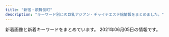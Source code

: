 ```yaml
---
title: "新宿・歌舞伎町"
description: "キーワード別にの巨乳アジアン・チャイナエステ嬢情報をまとめました。"
---
```


新着画像と新着キーワードをまとめています。
2021年06月05日の情報です。

<DmmAffiliateIns />
<KeywordTable
  shops={
    [
    {
        "img_links": [
            "http://aes-aroma.com/img/ttl_staff.png",
            "http://aes-aroma.com/img/ttl_rec.png",
            "http://aes-aroma.com/img/ttl_tnew.png",
            "http://aes-aroma.com/staff/ai/01.jpg",
            "http://aes-aroma.com/img/ttl_pickup.png",
            "http://aes-aroma.com/staff/megumi/01.jpg",
            "http://aes-aroma.com/staff/koko/01.jpg",
            "http://aes-aroma.com/staff/kaori/01.jpg",
            "http://aes-aroma.com/img/ttl_mobile.png",
            "http://aes-aroma.com/i/files/homeimg.jpg",
            "http://aes-aroma.com/pic/head.png",
            "http://aes-aroma.com/staff/nana/01.jpg",
            "http://aes-aroma.com/staff/mimi/01.jpg",
            "http://aes-aroma.com/staff/yoko/02.jpg",
            "http://aes-aroma.com/staff/yuri/01.jpg",
            "http://aes-aroma.com/staff/miki/01.jpg",
            "http://aes-aroma.com/staff/yoko/01.jpg"
        ],
        "keywords": {
            "C": 18
        },
        "url": "http://aes-aroma.com/",
        "name": "\u7652\u3057\u306e\u5bbf",
        "station": "JR\u65b0\u5bbf\u99c5\u5357\u53e3"
    },
    {
        "keywords": {},
        "name": "\u7652 \u3086\u3046",
        "station": "\u897f\u6b66\u65b0\u5bbf\u99c5\u5317\u53e3",
        "img_links": [
            "http://www.yu-yu.work/images/3.jpg",
            "http://www.yu-yu.work/images/6.jpg",
            "http://www.yu-yu.work/images/2.jpg",
            "http://www.yu-yu.work/img/haruka1.jpg",
            "http://www.yu-yu.work/images/4.jpg",
            "http://www.yu-yu.work/images/info.jpg",
            "http://www.yu-yu.work/images/b1.jpg",
            "http://www.yu-yu.work/img/misaki1.jpg",
            "http://www.yu-yu.work/images/1.jpg",
            "http://www.yu-yu.work/images/sys3.jpg",
            "http://www.yu-yu.work/staff/naomi.jpg",
            "http://www.yu-yu.work/staff/yuina.jpg",
            "http://www.yu-yu.work/img/rin1.jpg",
            "http://www.yu-yu.work/images/int2.png",
            "http://www.yu-yu.work/images/mobile.jpg",
            "http://www.yu-yu.work/staff/rin.jpg",
            "http://www.yu-yu.work/images/sys1.jpg",
            "http://www.yu-yu.work/staff/haruka.jpg",
            "http://www.yu-yu.work/images/head.jpg",
            "http://www.yu-yu.work/img/yuina1.jpg",
            "http://www.yu-yu.work/images/b2.jpg",
            "http://www.yu-yu.work/images/ac2.jpg",
            "http://www.yu-yu.work/images/sys4.jpg",
            "http://www.yu-yu.work/images/ac1.jpg",
            "http://www.yu-yu.work/img/nana1.jpg",
            "http://www.yu-yu.work/images/staff_t.jpg",
            "http://www.yu-yu.work/images/interior_t.jpg",
            "http://www.yu-yu.work/img/naomi1.jpg",
            "http://www.yu-yu.work/images/sys2.jpg",
            "http://www.yu-yu.work/images/line.png",
            "http://www.yu-yu.work/staff/nana.jpg",
            "http://www.yu-yu.work/images/int1.png",
            "http://www.yu-yu.work/images/5.jpg",
            "http://www.yu-yu.work/images/news.jpg",
            "http://www.yu-yu.work/staff/misaki.jpg"
        ],
        "url": "http://www.yu-yu.work/"
    },
    {
        "station": "JR\u65b0\u5bbf\u99c5\u6771\u53e3",
        "keywords": {
            "C": 2
        },
        "url": "http://crystal-est.net/",
        "img_links": [
            "http://ruby-es.com/uploads/rubyes/2017/02/img_info_06.png",
            "http://crystal-est.net/uploads/crystal/images/xing.png",
            "http://crystal-est.net/uploads/crystal/2017/03/bnr_side_032.png",
            "http://crystal-est.net/uploads/crystal/2018/07/wechatimg125.jpeg",
            "http://crystal-est.net/uploads/crystal/images/no-photo.jpg",
            "http://crystal-est.net/uploads/crystal/2017/03/subvisual_qa.png",
            "http://crystal-est.net/uploads/crystal/2017/03/subvisual_magazine1.png",
            "http://crystal-est.net/uploads/crystal/2017/04/leftmovie.png",
            "http://crystal-est.net/uploads/crystal/2017/02/ameba.jpg",
            "http://ruby-es.com/uploads/rubyes/2017/02/img_info_01.png",
            "http://ruby-es.com/uploads/rubyes/2017/02/img_info_03.png",
            "http://crystal-est.net/uploads/crystal/2018/07/wechatimg26.jpeg",
            "http://crystal-est.net/uploads/crystal/2020/11/tel.jpg",
            "http://crystal-est.net/uploads/crystal/2018/07/wechatimg30.jpeg",
            "http://crystal-est.net/uploads/crystal/images/subvisual_staff.png",
            "http://ruby-es.com/uploads/rubyes/2017/02/img_info_05.png",
            "http://crystal-est.net/uploads/crystal/2017/03/bnr_side_042.png",
            "http://crystal-est.net/uploads/crystal/2018/07/wechatimg31.jpeg",
            "http://crystal-est.net/uploads/crystal/2020/12/img_6830.jpg",
            "http://crystal-est.net/uploads/crystal/2017/04/web.png",
            "http://crystal-est.net/uploads/crystal/2017/03/icon_flower.png",
            "http://crystal-est.net/uploads/crystal/2017/02/wifi.jpg",
            "http://crystal-est.net/uploads/crystal/2018/05/webwxgetmsgimg.jpeg",
            "http://crystal-est.net/uploads/crystal/2017/03/subvisual_info.png",
            "http://crystal-est.net/uploads/crystal/2017/03/btn_top_01.png",
            "http://crystal-est.net/uploads/crystal/2020/12/img_6902.jpg",
            "http://crystal-est.net/uploads/crystal/2018/05/mayu1.jpeg",
            "http://crystal-est.net/uploads/crystal/images/icon_flower.png",
            "http://ruby-es.com/uploads/rubyes/2017/02/img_info_04.png",
            "http://crystal-est.net/uploads/crystal/2017/03/treatment2.png",
            "http://ruby-es.com/uploads/rubyes/2017/02/img_info_02.png",
            "http://crystal-est.net/uploads/crystal/2017/04/bnr_side_01.png",
            "http://crystal-est.net/uploads/crystal/2017/04/line2.png",
            "http://crystal-est.net/uploads/crystal/2017/03/subvisual_contact.png",
            "http://crystal-est.net/uploads/crystal/2017/03/subvisual_reserve.png",
            "http://crystal-est.net/uploads/crystal/2017/03/subvisual_link.png",
            "http://crystal-est.net/uploads/crystal/2017/03/ruby6.png",
            "http://crystal-est.net/uploads/crystal/2017/03/btn_top_02.png",
            "http://crystal-est.net/uploads/crystal/2018/08/wechatimg51.jpeg",
            "http://crystal-est.net/uploads/crystal/2017/03/subvisual_enquete1.png",
            "http://crystal-est.net/uploads/crystal/2017/03/bnr_side_052.png",
            "http://crystal-est.net/uploads/crystal/2017/03/btn_top_03.png",
            "http://crystal-est.net/uploads/crystal/2017/03/bnr_side_credit1.png",
            "http://crystal-est.net/uploads/crystal/images/p01.png",
            "http://crystal-est.net/uploads/crystal/2018/08/wechatimg49.jpeg"
        ],
        "name": "\u30af\u30ea\u30b9\u30bf\u30eb"
    },
    {
        "url": "http://www.yuuka.info/",
        "station": "JR\u65b0\u5bbf\u99c5\u6771\u53e3",
        "name": "\u7652\u83ef \u3086\u3046\u304b",
        "img_links": [
            "http://www.yuuka.info/images/tel.jpg",
            "http://www.yuuka.info/images/staff_t.jpg",
            "http://www.yuuka.info/images/rec1.jpg",
            "http://www.yuuka.info/images/head.jpg",
            "http://www.yuuka.info/img/momo1.jpg",
            "http://www.yuuka.info/images/rec2.jpg",
            "http://www.yuuka.info/images/sys.jpg",
            "http://www.yuuka.info/img/rina1.jpg",
            "http://www.yuuka.info/images/news.jpg",
            "http://www.yuuka.info/images/3.jpg",
            "http://www.yuuka.info/img/miyu1.jpg",
            "http://www.yuuka.info/images/2.jpg",
            "http://www.yuuka.info/img/sayaka1.jpg",
            "http://www.yuuka.info/images/1.jpg",
            "http://www.yuuka.info/images/4.jpg",
            "http://www.yuuka.info/images/interior_t.jpg",
            "http://www.yuuka.info/images/ta.jpg",
            "http://www.yuuka.info/images/up.png",
            "http://www.yuuka.info/images/int1.jpg",
            "http://www.yuuka.info/images/mobile.jpg",
            "http://www.yuuka.info/images/int2.jpg"
        ],
        "keywords": {}
    },
    {
        "img_links": [
            "http://in-esthe.com/relair/img/fla1.png",
            "http://in-esthe.com/relair/img/fla.png",
            "http://in-esthe.com/relair/img/p-1.jpg",
            "http://in-esthe.com/relair/img/s-1.jpg",
            "http://in-esthe.com/relair/img/t-3.png",
            "http://in-esthe.com/relair/img/english-t3.png",
            "http://in-esthe.com/relair/img/botton.png",
            "http://in-esthe.com/relair/img/p-2.jpg",
            "http://in-esthe.com/relair/img/p-9.jpg",
            "http://in-esthe.com/relair/img/p-0.jpg",
            "http://in-esthe.com/relair/img/newstback.png",
            "http://in-esthe.com/relair/img/p-7.jpg",
            "http://in-esthe.com/relair/img/kanban4.jpg",
            "http://in-esthe.com/relair/img/english-t1.png",
            "http://in-esthe.com/relair/img/p-1-1.jpg",
            "http://in-esthe.com/relair/img/p-3.jpg",
            "http://in-esthe.com/relair/img/card-english.png",
            "http://in-esthe.com/relair/img/english-t6.png",
            "http://in-esthe.com/relair/img/fla2.png",
            "http://in-esthe.com/relair/img/tel.png",
            "http://in-esthe.com/relair/img/english-t4.png",
            "http://in-esthe.com/relair/img/t-2.png",
            "http://in-esthe.com/relair/img/twitter.png",
            "http://in-esthe.com/relair/img/t-1.png",
            "http://in-esthe.com/relair/img/english-t5.png",
            "http://in-esthe.com/relair/img/english-t2.png",
            "http://in-esthe.com/relair/img/head.png",
            "http://in-esthe.com/relair/img/p-8.jpg",
            "http://in-esthe.com/relair/img/p-3-1.jpg",
            "http://in-esthe.com/relair/img/re.png"
        ],
        "keywords": {
            "C": 8
        },
        "name": "RELAIR \uff5e\u30ea\u30ec\u30a2\uff5e",
        "url": "http://in-esthe.com/relair/",
        "station": "\u65b0\u5bbf\u897f\u53e3\u99c5D5\u51fa\u53e3"
    },
    {
        "keywords": {},
        "station": "JR\u65b0\u5bbf\u99c5\u897f\u53e3",
        "name": "Fairy Girl",
        "img_links": [
            "http://fairy-girl.work/staff/misa.jpg",
            "http://fairy-girl.work/images/12.jpg",
            "http://fairy-girl.work/images/int2.jpg",
            "http://fairy-girl.work/staff/hitomi.jpg",
            "http://fairy-girl.work/images/staff_t.jpg",
            "http://fairy-girl.work/images/sys5.jpg",
            "http://fairy-girl.work/images/5.jpg",
            "http://fairy-girl.work/img/kana1.jpg",
            "http://fairy-girl.work/images/1.jpg",
            "http://fairy-girl.work/staff/eri.jpg",
            "http://fairy-girl.work/images/3.jpg",
            "http://fairy-girl.work/images/2.jpg",
            "http://fairy-girl.work/images/line.png",
            "http://fairy-girl.work/staff/rika.jpg",
            "http://fairy-girl.work/images/6.jpg",
            "http://fairy-girl.work/images/sys2.jpg",
            "http://fairy-girl.work/images/mobile.jpg",
            "http://fairy-girl.work/staff/rina.jpg",
            "http://fairy-girl.work/img/kiki2.jpg",
            "http://fairy-girl.work/img/rina1.jpg",
            "http://fairy-girl.work/img/mari1.jpg",
            "http://fairy-girl.work/images/11.jpg",
            "http://fairy-girl.work/images/ac2.jpg",
            "http://fairy-girl.work/staff/mari.jpg",
            "http://fairy-girl.work/images/7.jpg",
            "http://fairy-girl.work/img/rara1.jpg",
            "http://fairy-girl.work/staff/yuyu.jpg",
            "http://fairy-girl.work/img/eri1.jpg",
            "http://fairy-girl.work/images/interior_t.jpg",
            "http://fairy-girl.work/img/rika1.jpg",
            "http://fairy-girl.work/images/tr.jpg",
            "http://fairy-girl.work/staff/rara.jpg",
            "http://fairy-girl.work/staff/kana.jpg",
            "http://fairy-girl.work/images/sys1.jpg",
            "http://fairy-girl.work/staff/yuki.jpg",
            "http://fairy-girl.work/images/10.jpg",
            "http://fairy-girl.work/images/8.jpg",
            "http://fairy-girl.work/images/sys3.jpg",
            "http://fairy-girl.work/images/sys4.jpg",
            "http://fairy-girl.work/images/news.jpg",
            "http://fairy-girl.work/img/kiki1.jpg",
            "http://fairy-girl.work/img/hitomi1.jpg",
            "http://fairy-girl.work/images/int1.jpg",
            "http://fairy-girl.work/img/eri2.jpg",
            "http://fairy-girl.work/img/yuki1.jpg",
            "http://fairy-girl.work/images/9.jpg",
            "http://fairy-girl.work/staff/kiki.jpg",
            "http://fairy-girl.work/images/ac1.jpg",
            "http://fairy-girl.work/images/bana0404_4.png",
            "http://fairy-girl.work/img/misa1.jpg",
            "http://fairy-girl.work/img/yuyu1.jpg"
        ],
        "url": "http://fairy-girl.work/"
    },
    {
        "station": "\u65b0\u5bbf\u4e09\u4e01\u76ee\u99c5E1\u51fa\u53e3",
        "name": "\u697d\u697d-\u30e9\u30af\u30e9\u30af-",
        "url": "http://sakura-relax.net/",
        "img_links": [
            "http://sakura-relax.net/images/kan.jpg",
            "http://sakura-relax.net/images/cg03.jpg",
            "http://sakura-relax.net/images/tel.png",
            "http://sakura-relax.net/images/cg04.jpg",
            "http://sakura-relax.net/images/top-img01.png",
            "http://sakura-relax.net/images/top-img02.png",
            "http://sakura-relax.net/images/cg07.jpg",
            "http://sakura-relax.net/images/qrc.png",
            "http://sakura-relax.net/link/menlog.jpg",
            "http://sakura-relax.net/images/cg06.jpg"
        ],
        "keywords": {
            "C": 8,
            "87": 8,
            "86": 4,
            "85": 4,
            "E": 8
        }
    },
    {
        "station": "JR\u65b0\u5bbf\u99c5\u6771\u5357\u53e3",
        "img_links": [
            "https://mens-esthe.xyz/room/room-l5.jpg",
            "https://mens-esthe.xyz/icon/twitter.png",
            "https://mens-esthe.xyz/staff/kana-s1.jpg",
            "https://mens-esthe.xyz/images/clear.png",
            "https://mens-esthe.xyz/footer/footer-line.png",
            "https://mens-esthe.xyz/room/room-l8.jpg",
            "https://mens-esthe.xyz/staff/yuuka-s2.jpg",
            "https://inage-mensesthe.com/icon/yelp.png",
            "https://mens-esthe.xyz/room/room-l2.jpg",
            "https://mens-esthe.xyz/images/esthe4.jpg",
            "https://mens-esthe.xyz/staff/yuuka-l1.jpg",
            "https://mens-esthe.xyz/staff/eri-s2.jpg",
            "https://mens-esthe.xyz/staff/kana-s2.jpg",
            "https://mens-esthe.xyz/staff/eri-s1.jpg",
            "https://mens-esthe.xyz/images/esthe1.jpg",
            "https://mens-esthe.xyz/staff/yuuka-s1.jpg",
            "https://mens-esthe.xyz/staff/yuuka-l2.jpg",
            "https://mens-esthe.xyz/staff/moe-s1.jpg",
            "https://mens-esthe.xyz/images/esthe2.jpg",
            "https://inage-mensesthe.com/icon/twitter.png",
            "https://mens-esthe.xyz/room/room-l6.jpg",
            "https://mens-esthe.xyz/staff/kana-l2.jpg",
            "https://mens-esthe.xyz/images/main1.jpg",
            "https://mens-esthe.xyz/room/room-l1.jpg",
            "https://mens-esthe.xyz/icon/yelp.png",
            "https://inage-mensesthe.com/link/relaku_salon.jpg",
            "https://mens-esthe.xyz/staff/moe-l1.jpg",
            "https://mens-esthe.xyz/icon/line.png",
            "https://mens-esthe.xyz/staff/eri-l2.jpg",
            "https://mens-esthe.xyz/room/room-l3.jpg",
            "https://inage-mensesthe.com/icon/facebook.png",
            "https://mens-esthe.xyz/room/room-l7.jpg",
            "https://mens-esthe.xyz/icon/facebook.png",
            "https://mens-esthe.xyz/staff/kana-l1.jpg",
            "https://mens-esthe.xyz/images/header3.png",
            "https://mens-esthe.xyz/footer/footer-staff.png",
            "https://mens-esthe.xyz/images/main-sp.jpg",
            "https://mens-esthe.xyz/footer/footer-tel.png",
            "https://mens-esthe.xyz/room/room-l4.jpg",
            "https://mens-esthe.xyz/images/qrcode.png",
            "https://inage-mensesthe.com/icon/line.png",
            "https://mens-esthe.xyz/images/esthe3.jpg",
            "https://mens-esthe.xyz/staff/eri-l1.jpg"
        ],
        "keywords": {
            "86": 10,
            "D": 10,
            "95": 5,
            "F": 5,
            "84": 5
        },
        "name": "\u30b8\u30e5\u30ea\u30a2\u30f3",
        "url": "https://mens-esthe.xyz/"
    },
    {
        "name": "\u30ea\u30e9\u30af\u30b7\u30a2\u30fc",
        "img_links": [
            "http://relaxia.work/images/link_nav01.jpg",
            "http://relaxia.work/images/side_mobile.jpg",
            "http://relaxia.work/images/side_link.jpg",
            "http://relaxia.work/images/link_nav05.jpg",
            "http://relaxia.work/images/info2.jpg",
            "http://relaxia.work/images/note.jpg",
            "http://relaxia.work/images/info3.jpg",
            "http://relaxia.work/img/haru1.jpg",
            "http://relaxia.work/img/yuki1.jpg",
            "http://relaxia.work/images/side_tel.jpg",
            "http://relaxia.work/images/ico01.png",
            "http://relaxia.work/images/sp_top.jpg",
            "http://relaxia.work/images/link_nav03.jpg",
            "http://relaxia.work/img/sizuka1.jpg",
            "http://relaxia.work/images/link_nav06.jpg",
            "http://relaxia.work/images/info1.jpg",
            "http://relaxia.work/images/link_nav02.jpg",
            "http://relaxia.work/images/link_nav04.jpg",
            "http://relaxia.work/images/top.png",
            "http://relaxia.work/images/top_slider01.jpg"
        ],
        "url": "http://relaxia.work/",
        "station": "JR\u65b0\u5bbf\u99c5\u6771\u53e3",
        "keywords": {}
    },
    {
        "station": "JR\u65b0\u5bbf\u99c5\u6771\u53e3",
        "name": "\u30d4\u30e5\u30a2\u30ea\u30be\u30fc\u30c8II",
        "img_links": [],
        "url": "http://pure-resort.tyo.cm/",
        "keywords": {}
    },
    {
        "url": "http://yurali.oks.bz/",
        "station": "JR\u65b0\u5bbf\u99c5\u897f\u53e3",
        "img_links": [
            "http://yurali.oks.bz/images/acc1.jpg",
            "http://yurali.oks.bz/images/content.jpg",
            "http://yurali.oks.bz/images/s4.jpg",
            "http://yurali.oks.bz/photos/sites/48/2020/09/2020090809341126.jpg",
            "http://yurali.oks.bz/images/line.jpg",
            "http://yurali.oks.bz/photos/sites/48/2021/03/2021033110254887.jpg",
            "http://yurali.oks.bz/photos/sites/48/2020/06/2020063002493351.jpg",
            "http://yurali.oks.bz/images/acc3.jpg",
            "http://yurali.oks.bz/images/top.jpg",
            "http://yurali.oks.bz/photos/sites/48/2020/09/2020090809341490.jpg",
            "http://yurali.oks.bz/images/room1.jpg",
            "http://yurali.oks.bz/images/room3.jpg",
            "http://yurali.oks.bz/images/acc2.jpg",
            "http://yurali.oks.bz/images/s_new.png",
            "http://yurali.oks.bz/images/mobile.jpg",
            "http://yurali.oks.bz/images/acc4.jpg",
            "http://yurali.oks.bz/images/s1.jpg",
            "http://yurali.oks.bz/images/room2.jpg",
            "http://yurali.oks.bz/images/right.jpg",
            "http://yurali.oks.bz/images/room4.jpg",
            "http://yurali.oks.bz/images/s2.jpg",
            "http://yurali.oks.bz/images/kanban.jpg",
            "http://yurali.oks.bz/photos/sites/48/2021/03/2021033110254811.jpg",
            "http://yurali.oks.bz/images/s3.jpg",
            "http://yurali.oks.bz/photos/sites/48/2020/09/2020090809340917.jpg"
        ],
        "name": "\u6c17\u697d",
        "keywords": {
            "87": 14,
            "D": 28,
            "E": 14,
            "86": 14,
            "85": 14
        }
    },
    {
        "img_links": [
            "https://static.wixstatic.com/media/1f1430_e11d2a49cf1a4130a10a3e09053a46fc~mv2.png",
            "https://static.wixstatic.com/media/1f1430_c572ee153c0c46e096e6301fe82e2f11~mv2.jpg",
            "https://static.wixstatic.com/media/1f1430_f4c9cbbcc36c44f1a8be8eb3138b0b46~mv2.jpg",
            "https://static.wixstatic.com/media/1f1430_e5113a1a86b8410db0438745823a2d2c~mv2.png",
            "https://static.wixstatic.com/media/1f1430_b6622178bf9c45a68912520b4b2de175~mv2.png",
            "https://static.wixstatic.com/media/1f1430_d824a82ebc40424facf31978d80b293b~mv2.png",
            "https://static.wixstatic.com/media/1f1430_c48456140f404f1eb9a47dfd01d1d032~mv2.jpg",
            "https://static.wixstatic.com/media/1f1430_f16ba939f42f47d688a43ba736f9d100~mv2.jpg",
            "https://static.wixstatic.com/media/1f1430_184f66b9eb914c26b47be78d54152284~mv2.jpg",
            "https://static.wixstatic.com/media/1f1430_890ca68d29e04e7a8c96e4198a653ed3~mv2.jpg",
            "https://static.wixstatic.com/media/1f1430_704c1cfac22b4288a4aaa588c496ab40~mv2.jpg",
            "https://static.wixstatic.com/media/1f1430_04f93cdec45f4c4e8d0fa69dc26b3e38~mv2.jpg",
            "https://static.wixstatic.com/media/1f1430_c12fa837f18643e8a167f283f823ecd9~mv2.jpg",
            "https://static.wixstatic.com/media/1f1430_2511e8409a39492bab1eeffd58a5eb1f~mv2.jpg",
            "https://static.wixstatic.com/media/1f1430_8e7ae52f03b14e31be6ff7b1038f2896~mv2.jpg",
            "https://static.wixstatic.com/media/1f1430_4b2c5243bdbe40858057386a16dce231~mv2.png",
            "https://static.wixstatic.com/media/1f1430_d26df1a13af049c9a7afeac5e58c5323~mv2.jpg",
            "https://static.wixstatic.com/media/1f1430_27c850c6656448c68b705e2a69f8d3e0~mv2.png",
            "https://static.wixstatic.com/media/1f1430_0ea86bd4429f44fa96f0a1277a1c2d6e~mv2.jpg",
            "https://static.wixstatic.com/media/1f1430_4ef445c14af547ffb085a4c73252e22c~mv2.jpg",
            "https://static.wixstatic.com/media/1f1430_7ff5719c25b243d18c7fb6db890677f9~mv2.jpg",
            "https://static.wixstatic.com/media/1f1430_5b6db55133674387b978465361d1f5af~mv2.jpg",
            "https://static.wixstatic.com/media/1f1430_d0a7ae614e0b423886aa6d1beca9a87a~mv2.jpg"
        ],
        "url": "https://www.hagoromo.tokyo/",
        "keywords": {},
        "station": "JR\u65b0\u5bbf\u99c5\u6771\u53e3\u30fb\u6b4c\u821e\u4f0e\u753a",
        "name": "\u7fbd\u8863\uff5e\u306f\u3054\u308d\u3082\uff5e"
    },
    {
        "name": "sweet-\u30b9\u30a6\u30a3\u30fc\u30c8-",
        "keywords": {
            "D": 6,
            "86": 16,
            "E": 8
        },
        "img_links": [
            "http://sweety-est.tokyo/images/cg011.jpg",
            "http://sweety-est.tokyo/images/a1.jpg",
            "http://sweety-est.tokyo/images/a8.jpg",
            "http://sweety-est.tokyo/images/tit-sub1.jpg",
            "http://sweety-est.tokyo/images/tit-sub4.jpg",
            "http://sweety-est.tokyo/images/cg04.jpg",
            "http://sweety-est.tokyo/images/slider-img001.jpg",
            "http://sweety-est.tokyo/images/slider-img003.jpg",
            "http://sweety-est.tokyo/images/m2.jpg",
            "http://sweety-est.tokyo/images/tit-sub6.jpg",
            "http://sweety-est.tokyo/images/sys.jpg",
            "http://sweety-est.tokyo/link/menlog.jpg",
            "http://sweety-est.tokyo/images/tit-sub3.jpg",
            "http://sweety-est.tokyo/images/r1.jpg",
            "http://sweety-est.tokyo/images/a2.jpg",
            "http://sweety-est.tokyo/images/a4.jpg",
            "http://sweety-est.tokyo/images/a7.jpg",
            "http://sweety-est.tokyo/images/b-online.png",
            "http://sweety-est.tokyo/images/cg08.jpg",
            "http://sweety-est.tokyo/images/r5.jpg",
            "http://sweety-est.tokyo/images/cg07.jpg",
            "http://sweety-est.tokyo/images/tit-sub5.jpg",
            "http://sweety-est.tokyo/images/kan1.jpg",
            "http://sweety-est.tokyo/images/cg05.jpg",
            "http://sweety-est.tokyo/images/slider-img002.jpg",
            "http://sweety-est.tokyo/images/m4.jpg",
            "http://sweety-est.tokyo/images/r6.jpg",
            "http://sweety-est.tokyo/images/cg01.jpg",
            "http://sweety-est.tokyo/images/r4.jpg",
            "http://sweety-est.tokyo/images/m3.jpg",
            "http://sweety-est.tokyo/images/pp.jpg",
            "http://sweety-est.tokyo/images/cg03.jpg",
            "http://sweety-est.tokyo/images/r3.jpg",
            "http://sweety-est.tokyo/images/a5.jpg",
            "http://sweety-est.tokyo/images/tit-sub2.jpg",
            "http://sweety-est.tokyo/images/m1.jpg",
            "http://sweety-est.tokyo/images/cg02.jpg",
            "http://sweety-est.tokyo/images/b-tel.png",
            "http://sweety-est.tokyo/images/r2.jpg",
            "http://sweety-est.tokyo/images/kan.jpg",
            "http://sweety-est.tokyo/images/a6.jpg",
            "http://sweety-est.tokyo/images/cg06.jpg",
            "http://sweety-est.tokyo/images/qr.jpg",
            "http://sweety-est.tokyo/images/a3.jpg"
        ],
        "url": "http://sweety-est.tokyo/",
        "station": "JR\u65b0\u5bbf\u99c5\u897f\u53e3"
    },
    {
        "keywords": {
            "D": 3,
            "86": 2
        },
        "url": "http://ciretva.xyz/",
        "station": "\u897f\u6b66\u65b0\u5bbf\u99c5\u5317\u53e3",
        "img_links": [
            "http://ciretva.xyz/uploads/201021/1-201021155925315.jpg",
            "http://ciretva.xyz/uploads/201021/1-201021155T02L.jpg",
            "http://ciretva.xyz/picture/news.jpg",
            "http://ciretva.xyz/picture/top.jpg",
            "http://ciretva.xyz/uploads/201021/1-201021155932238.jpg",
            "http://ciretva.xyz/picture/room4.jpg",
            "http://ciretva.xyz/picture/room1.jpg",
            "http://ciretva.xyz/picture/room2.jpg",
            "http://ciretva.xyz/picture/face.jpg",
            "http://ciretva.xyz/picture/pick.jpg",
            "http://ciretva.xyz/uploads/210601/1-2106011H604649.jpg",
            "http://ciretva.xyz/picture/s_staff.png",
            "http://ciretva.xyz/uploads/201021/1-201021155T9631.jpg",
            "http://ciretva.xyz/picture/room3.jpg",
            "http://ciretva.xyz/uploads/210601/1-2106011H615V5.jpg",
            "http://ciretva.xyz/picture/face_bj1.png"
        ],
        "name": "\u4f73\u7e01 \uff5e\u304b\u3048\u3093\uff5e"
    },
    {
        "keywords": {},
        "name": "\u5143\u6c17\u30e2\u30ea\u30e2\u30ea",
        "url": "http://genkimorimori.este88.com/",
        "station": "\u897f\u6b66\u65b0\u5bbf\u99c5\u5317\u53e3",
        "img_links": [
            "http://genkimorimori.este88.com/images/koyuki1.jpg",
            "http://genkimorimori.este88.com/images/kaori1.jpg",
            "http://genkimorimori.este88.com/images/r01.jpg",
            "http://genkimorimori.este88.com/images/ph1.jpg",
            "http://genkimorimori.este88.com/gals/risa1.jpg",
            "http://genkimorimori.este88.com/img/koyuki1.jpg",
            "http://genkimorimori.este88.com/gals/sayuri1.jpg",
            "http://genkimorimori.este88.com/img/kixyoko1.jpg",
            "http://genkimorimori.este88.com/img/kaori1.jpg",
            "http://genkimorimori.este88.com/img/mika1.jpg",
            "http://genkimorimori.este88.com/images/r04.jpg",
            "http://genkimorimori.este88.com/images/kixyoko1.jpg",
            "http://genkimorimori.este88.com/img/momo1.jpg",
            "http://genkimorimori.este88.com/images/mika1.jpg",
            "http://genkimorimori.este88.com/images/momo1.jpg",
            "http://genkimorimori.este88.com/images/r02.jpg",
            "http://genkimorimori.este88.com/gals/nnana1.jpg",
            "http://genkimorimori.este88.com/gals/koko1.jpg"
        ]
    },
    {
        "url": "https://gokujo.iest.info/",
        "name": "\u65b0\u5bbf\u6975\u4e0a\u30e1\u30f3\u30ba\u30a8\u30b9\u30c6",
        "station": "JR\u65b0\u5bbf\u99c5",
        "img_links": [],
        "keywords": {}
    },
    {
        "station": "JR\u65b0\u5bbf\u99c5\u6771\u53e3",
        "url": "https://shinjuku-mensesthe.com/",
        "keywords": {},
        "img_links": [
            "https://shinjuku-mensesthe.com/room/room-l2.jpg",
            "https://shinjuku-mensesthe.com/massage/2020/10/05/yuki-s1.jpg",
            "https://shinjuku-mensesthe.com/menu/staff.png",
            "https://shinjuku-mensesthe.com/images/main-sp.jpg",
            "https://shinjuku-mensesthe.com/images/main-small.jpg",
            "https://shinjuku-mensesthe.com/staff/hana-l1.jpg",
            "https://shinjuku-mensesthe.com/massage/2020/09/14/hana-s1.jpg",
            "https://shinjuku-mensesthe.com/icon/twitter.png",
            "https://shinjuku-mensesthe.com/staff/seira-l1.jpg",
            "https://shinjuku-mensesthe.com/button/home.png",
            "https://shinjuku-mensesthe.com/link/mens-esthe.png",
            "https://shinjuku-mensesthe.com/staff/yuki-s1.jpg",
            "https://shinjuku-mensesthe.com/menu/blog.png",
            "https://shinjuku-mensesthe.com/massage/2020/07/31/covit19.jpg",
            "https://shinjuku-mensesthe.com/images/top2.jpg",
            "https://shinjuku-mensesthe.com/staff/seira-s1.jpg",
            "https://shinjuku-mensesthe.com/staff/arisa-l1.jpg",
            "https://shinjuku-mensesthe.com/staff/kana-l1.jpg",
            "https://shinjuku-mensesthe.com/images/clear.png",
            "https://shinjuku-mensesthe.com/massage/2020/10/21/risa-s1.jpg",
            "https://shinjuku-mensesthe.com/icon/yelp.png",
            "https://shinjuku-mensesthe.com/images/camp.png",
            "https://shinjuku-mensesthe.com/menu/info.png",
            "https://shinjuku-mensesthe.com/staff/kana-s1.jpg",
            "https://shinjuku-mensesthe.com/images/footer-l.png",
            "https://shinjuku-mensesthe.com/button/blog.png",
            "https://shinjuku-mensesthe.com/staff/arisa-s1.jpg",
            "https://shinjuku-mensesthe.com/staff/shiori-s1.jpg",
            "https://shinjuku-mensesthe.com/button/staff.png",
            "https://shinjuku-mensesthe.com/room/room-l4.jpg",
            "https://shinjuku-mensesthe.com/staff/yuki-l1.jpg",
            "https://shinjuku-mensesthe.com/staff/hikaru-s1.jpg",
            "https://shinjuku-mensesthe.com/images/top1.jpg",
            "https://shinjuku-mensesthe.com/menu/home.png",
            "https://shinjuku-mensesthe.com/images/footer-r.png",
            "https://shinjuku-mensesthe.com/images/qrcode.png",
            "https://shinjuku-mensesthe.com/massage/2020/08/16/riri-s1.jpg",
            "https://shinjuku-mensesthe.com/images/flower.png",
            "https://shinjuku-mensesthe.com/staff/hikaru-l1.jpg",
            "https://shinjuku-mensesthe.com/icon/facebook.png",
            "https://shinjuku-mensesthe.com/images/header3.png",
            "https://shinjuku-mensesthe.com/staff/hana-s1.jpg",
            "https://shinjuku-mensesthe.com/images/main-top.jpg",
            "https://scdn.line-apps.com/n/line_add_friends/btn/ja.png",
            "https://shinjuku-mensesthe.com/room/room-l1.jpg",
            "https://shinjuku-mensesthe.com/images/top3.jpg",
            "https://shinjuku-mensesthe.com/icon/line.png",
            "https://shinjuku-mensesthe.com/massage/2021/03/27/blog.jpg",
            "https://shinjuku-mensesthe.com/room/room-l3.jpg"
        ],
        "name": "\u5915\u9727 \u3086\u3046\u304e\u308a"
    },
    {
        "img_links": [
            "http://clear-es.net/images/index_23.jpg",
            "http://clear-es.net/yamituki-n/uploads/images/rena01.jpg",
            "http://clear-es.net/images/index_10.jpg",
            "http://clear-es.net/images/index_06.jpg",
            "http://clear-es.net/images/index_20.jpg",
            "http://clear-es.net/uploads/0141717ce8be90c90f41c0c8eb5c92fe.jpg",
            "http://clear-es.net/uploads/f73e8f67358edf8e94cf35d345a7af08.jpg",
            "http://clear-es.net/uploads/cec0ed392fe00d8e3ff867c0625809e6.jpg",
            "http://clear-es.net/uploads/d1dd85f8fb55d0e70a55a6dafa8ff601.jpg",
            "http://clear-es.net/images/index_26.jpg",
            "http://clear-es.net/yamituki-n/uploads/images/juri01s.jpg",
            "http://clear-es.net/uploads/2aa97908694153fb149943f0b8445352.jpg",
            "http://clear-es.net/images/index_07.jpg",
            "http://clear-es.net/uploads/f426bd85a8f6a9eac87e55b2d44c4bd5.jpg",
            "http://clear-es.net/images/index_17.jpg",
            "http://clear-es.net/uploads/09bdd5637edec4bfa3d47a7e9874640b.jpg",
            "http://clear-es.net/yamituki-n/uploads/images/mimi-01s.jpg",
            "http://clear-es.net/images/index_21.jpg",
            "http://clear-es.net/yamituki-n/uploads/images/rena02.jpg",
            "http://clear-es.net/images/index_03.jpg",
            "http://clear-es.net/yamituki-n/uploads/images/emi3.jpg",
            "http://clear-es.net/yamituki-n/uploads/images/mika03s.jpg",
            "http://clear-es.net/images/index_02.jpg",
            "http://clear-es.net/yamituki-n/uploads/images/satomi21.jpg",
            "http://clear-es.net/uploads/22c8968348a9acc2dfc9ab0aecb09c27.jpg",
            "http://clear-es.net/images/index_14.jpg",
            "http://clear-es.net/images/girls_13.jpg",
            "http://clear-es.net/uploads/10299154955d10c3b815a5638a35a934.jpg",
            "http://clear-es.net/images/index_28.jpg",
            "http://clear-es.net/images/index_04.jpg",
            "http://clear-es.net/images/gallery_11.jpg",
            "http://clear-es.net/images/index_19.jpg",
            "http://clear-es.net/images/index_24.jpg",
            "http://clear-es.net/uploads/c8a6186524d872100cc89c100d1f3728.jpg",
            "http://clear-es.net/my_work/images/pic1.png",
            "http://clear-es.net/images/index_27.jpg",
            "http://clear-es.net/uploads/c1f6d0346f5cb109ac62c21a58c7deff.jpg",
            "http://clear-es.net/images/index_05.jpg",
            "http://clear-es.net/images/girls_11.jpg",
            "http://clear-es.net/yamituki-n/uploads/images/yui01.jpg",
            "http://clear-es.net/yamituki-n/uploads/images/rika55ss.jpg",
            "http://clear-es.net/images/index_12.jpg",
            "http://clear-es.net/images/index_18.jpg",
            "http://clear-es.net/uploads/97eb17743f96fd7f0551aab0bedd5e6f.jpg",
            "http://clear-es.net/images/index_11.jpg",
            "http://clear-es.net/images/index_15.jpg",
            "http://clear-es.net/images/index_01.jpg",
            "http://clear-es.net/uploads/a62d7f24a5b9a4fd5aeef678eb24ef4b.jpg",
            "http://clear-es.net/yamituki-n/uploads/images/mmexport1576417470781.jpg",
            "http://clear-es.net/images/index_28_01.jpg",
            "http://clear-es.net/images/index_08.jpg",
            "http://clear-es.net/images/service_11.jpg",
            "http://clear-es.net/images/index_09.jpg",
            "http://clear-es.net/yamituki-n/uploads/images/satomi2.jpg",
            "http://clear-es.net/images/koko_1.jpg",
            "http://clear-es.net/images/girls_03.jpg",
            "http://clear-es.net/images/index_13.jpg",
            "http://clear-es.net/images/index_25.jpg"
        ],
        "keywords": {
            "D": 8,
            "F": 1,
            "86": 4,
            "90": 1,
            "88": 4,
            "89": 1,
            "87": 2,
            "C": 3
        },
        "name": "CLEAR-\u30af\u30ea\u30a2-",
        "url": "http://clear-es.net/",
        "station": "\u897f\u6b66\u65b0\u5bbf\u99c5\u5317\u53e3"
    },
    {
        "name": "KOYUKI",
        "img_links": [
            "http://hi-msg.com/koyuki/img/p-2.jpg",
            "http://hi-msg.com/koyuki/img/english-t2.png",
            "http://hi-msg.com/koyuki/img/newstback.png",
            "http://hi-msg.com/koyuki/img/tit.png",
            "http://hi-msg.com/koyuki/img/p-2-1.jpg",
            "http://hi-msg.com/koyuki/img/p-11.jpg",
            "http://hi-msg.com/koyuki/img/card-english.png",
            "http://hi-msg.com/koyuki/img/card.png",
            "http://hi-msg.com/koyuki/img/p-7.jpg",
            "http://hi-msg.com/koyuki/img/p-6.jpg",
            "http://hi-msg.com/koyuki/img/p-8-1.jpg",
            "http://hi-msg.com/koyuki/img/tel.png",
            "http://hi-msg.com/koyuki/img/english-t4.png",
            "http://hi-msg.com/koyuki/img/p-9.jpg",
            "http://hi-msg.com/koyuki/img/p-3.jpg",
            "http://hi-msg.com/koyuki/img/t-1.png",
            "http://hi-msg.com/koyuki/img/p-4.jpg",
            "http://hi-msg.com/koyuki/img/t-3.png",
            "http://hi-msg.com/koyuki/img/kanban4.jpg",
            "http://hi-msg.com/koyuki/img/p-5.jpg",
            "http://hi-msg.com/koyuki/img/re.png",
            "http://hi-msg.com/koyuki/img/p-10.jpg",
            "http://hi-msg.com/koyuki/img/p-7-1.jpg",
            "http://hi-msg.com/koyuki/img/kanban4s.jpg",
            "http://hi-msg.com/koyuki/img/p-1.jpg",
            "http://hi-msg.com/koyuki/img/head.png",
            "http://hi-msg.com/koyuki/img/t-2.png",
            "http://hi-msg.com/koyuki/img/p-6-1.jpg",
            "http://hi-msg.com/koyuki/img/english-t3.png",
            "http://hi-msg.com/koyuki/img/p-4-1.jpg",
            "http://hi-msg.com/koyuki/img/p-8.jpg",
            "http://hi-msg.com/koyuki/img/english-t6.png",
            "http://hi-msg.com/koyuki/img/english-t5.png",
            "http://hi-msg.com/koyuki/img/p-0.jpg",
            "http://hi-msg.com/koyuki/img/botton.png",
            "http://hi-msg.com/koyuki/img/english-t1.png",
            "http://hi-msg.com/koyuki/img/p-3-1.jpg"
        ],
        "keywords": {
            "C": 8
        },
        "url": "http://hi-msg.com/koyuki/",
        "station": "JR\u65b0\u5bbf\u99c5\u6771\u53e3"
    },
    {
        "img_links": [
            "http://www.night.ne.jp/nightnet/img/14.jpg",
            "http://www.night.ne.jp/tokyo/gyoen/img/index_skill.jpg",
            "http://www.night.ne.jp/nightnet/img/4.jpg",
            "http://www.night.ne.jp/nightnet/img/7.jpg",
            "http://www.night.ne.jp/nightnet/img/12a.jpg",
            "http://www.night.ne.jp/tokyo/gyoen/img/view_4.jpg",
            "http://www.night.ne.jp/nightnet/img/11.jpg",
            "http://www.night.ne.jp/nightnet/img/10.jpg",
            "http://www.night.ne.jp/nightnet/img/2.jpg",
            "http://www.night.ne.jp/tokyo/gyoen/img/view_2.jpg",
            "http://www.night.ne.jp/_format/W/img/whats_view.jpg",
            "http://www.night.ne.jp/tokyo/gyoen/img/skill_1.jpg",
            "http://www.night.ne.jp/tokyo/gyoen/img/view_1.jpg",
            "http://www.night.ne.jp/tokyo/gyoen/img/skill_3.jpg",
            "http://www.night.ne.jp/tokyo/gyoen/img/view_3.jpg",
            "http://www.night.ne.jp/nightnet/img/3.jpg",
            "http://www.night.ne.jp/tokyo/gyoen/img/qr_code.jpg",
            "http://www.night.ne.jp/nightnet/img/16.jpg",
            "http://www.night.ne.jp/tokyo/gyoen/img/index_view.jpg",
            "http://www.night.ne.jp/nightnet/img/8.jpg",
            "http://www.night.ne.jp/nightnet/img/13.jpg",
            "http://www.night.ne.jp/nightnet/img/17.jpg",
            "http://www.night.ne.jp/nightnet/img/1.jpg",
            "http://www.night.ne.jp/_format/W/img/whats_news.jpg",
            "http://www.night.ne.jp/nightnet/img/6.jpg",
            "http://www.night.ne.jp/nightnet/img/15.jpg",
            "http://www.night.ne.jp/tokyo/gyoen/img/index.jpg",
            "http://www.night.ne.jp/nightnet/img/5.jpg",
            "http://www.night.ne.jp/_format/W/img/index_enter_1.jpg",
            "http://www.night.ne.jp/tokyo/gyoen/img/index_top.jpg",
            "http://www.night.ne.jp/tokyo/gyoen/img/skill_2.jpg",
            "http://www.night.ne.jp/nightnet/img/9.jpg",
            "http://www.night.ne.jp/_format/W/img/whats_skill.jpg"
        ],
        "name": "\u5fa1\u82d1 -\u304e\u3087\u3048\u3093-",
        "station": "\u65b0\u5bbf\u5fa1\u82d1\u524d\u99c53\u756a\u51fa\u53e3",
        "keywords": {},
        "url": "http://www.night.ne.jp/tokyo/gyoen/"
    }
]
}
/>
<DmmAffiliateScript />
